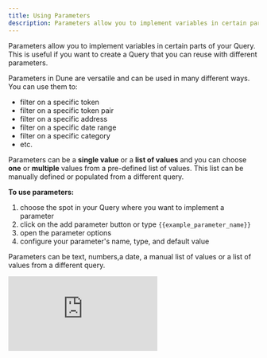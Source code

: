 ```yaml
---
title: Using Parameters
description: Parameters allow you to implement variables in certain parts of your Query. This is useful if you want to create a Query that you can reuse with different parameters.
---
```


Parameters allow you to implement variables in certain parts of your Query. This is useful if you want to create a Query that you can reuse with different parameters.

Parameters in Dune are versatile and can be used in many different ways. You can use them to:

- filter on a specific token
- filter on a specific token pair
- filter on a specific address
- filter on a specific date range
- filter on a specific category
- etc.

Parameters can be a **single value** or a **list of values** and you can choose **one** or **multiple** values from a pre-defined list of values. This list can be manually defined or populated from a different query.


**To use parameters:**

1. choose the spot in your Query where you want to implement a parameter
2. click on the add parameter button or type ``{{example_parameter_name}}``
3. open the parameter options 
4. configure your parameter's name, type, and default value

Parameters can be text, numbers,a date, a manual list of values or a list of values from a different query.

<div
  style={{
    position: "relative",
    paddingBottom: "calc(50.67708333333333% + 41px)",
    height: 0
  }}
>
  <iframe
    src="https://demo.arcade.software/wEVEG2p4ns4oXV5LSpJ3?embed"
    title="Parameter demo"
    frameBorder={0}
    loading="lazy"
    webkitallowfullscreen=""
    mozallowfullscreen=""
    allowFullScreen=""
    style={{
      position: "absolute",
      top: 0,
      left: 0,
      width: "100%",
      height: "100%",
      colorScheme: "light"
    }}
  />
</div>


### Freeform parameters

Freeform parameters are useful if you want your users to be able to input any text, number or date value. An example of this would be a parameter that allows users to input an address, a token, or a date.   
The system will automatically detect the type of the value and insert it into the query as the correct type. You can also manually adjust the type within the query by using the `cast` function.


![freeform parameter](../query-editor/images/parameters/freeform-parameter.jpeg)

For example:

``` sql
-- freeform varbinary parameter
Select * from ethereum.transactions
where "from" = {{address_parameter}}
```

```sql
-- freeform number parameter
Select * from dex.trades
where amount_usd > {{usd_amount_parameter}}
```

``` sql
-- freeform date parameter
Select * from dex.trades
where evt_block_time between cast('{{start_date_parameter}}' as timestamp) and cast('{{end_date_parameter}}' as timestamp)
```

### List parameters

List parameters are useful if you want your users to be able to choose **one** or **multiple values** from a pre-defined list of values. This list can be manually defined or populated from a different query.
Examples of this include parameters that allows users to choose from a list of tokens or a list of token pairs.

![list parameter](/web-app/query-editor/images/parameters/list-parameter.jpeg)

```sql
--- list parameter allowing single value
Select * from dex.trades
where token_pair = ({{token_pair_parameter}})
```

or

```sql
--- list parameter allowing with multiple values
Select * from dex.trades
where token in (Select token from unnest(split('{{token_list_parameter}}',',')) as c(token))
```

If you want to allow multiple values, you need to adjust your query for this. Use the `unnest` and `split` functions to turn the columns into useable values.
By default, the values will be inserted into the query as individual columns.
**Example**:   
A list of 3 selected values in a parameter called `example_parameter_name` will be inserted into the query like this:
```sql
Select {{example_parameter_name}} 

/* returns 
| column1   | column2   | column3   |
| --------- | --------- | --------- |
| WETH-USDC | WBTC-USDC | DAI-USDC  |
*/
``` 
Most of the time, you'll want to use the values in a `where in` clause. To do this, you need to use the `unnest` and `split` functions to turn the columns into useable values.
For example:
```sql
Select * from dex.trades
where token_pair in (Select pair from unnest(split('{{example_parameter_name}}',',')) as c(pair))
```

#### Manual list

When you manually define a list of values, the list can be text values, numbers, dates or even varbinary values. The system attemtps to detect the type of the list values, but sometimes you might have to manually adjust the type within the query by using the `cast` function.

A very common example of using a manual list is setting the "time granularity" of a dashboard/query.

```sql
Select 
    date_trunc('{{time_granularity_parameter}}', evt_block_time) as time, 
    sum(amount_usd) as amount_usd
from dex.trades
group by 1
/* parameter options:
    - default value: day
    - list values: day, week, month
*/
```

#### List from query results

You can use the results of a query as the list of values for a parameter. Doing this allows you to build dynamic dashboards that allow users to choose from a list of values that is populated by a different query. You can choose any query by its query_id and any column by its name. The column data type will be transferred to the parameter.


![parameter from query results](/web-app/query-editor/images/parameters/parameter-query-result.jpeg)


<Note>
**Query results**

    The query that you use to populate the list of values does not update automatically. You need to trigger a refresh of the query results to update the list of values. This can happen by either manually refreshing the query results or by setting up a [query schedule](web-app/query-editor/query-scheduler).
</Note>

This feature can be used in all kinds of ways, but here are a few examples:

- to choose from a list of tokens
- to choose from a list of token pairs
- to choose from a list of addresses or labels
- to single out specific products or categories

All of these examples could be solved with a manual list, but using a query to populate the list of values allows you to build dynamic dashboards that update automatically. It also can simply make it easier to manage a list of values that is shared between multiple queries.

**Example 1:**   

You can use a distinct query on dex.trades to populate a list of all projects currently in dex.trades. This list can then be used in multiple queries. 
```sql
Select distinct project from dex.trades
```

[link to dashboard](https://dune.com/dune/query-result-parameter-showcase)


**Example 2:**

Filter on all available perpeptual futures available on synthetix. The master query for this is query_3256054. We can use this query to populate a list of all available perps:

```sql 
--query 3256054 constructs the daily open interest for all synthetix perps
Select 
    distinct perp_name 
from query_3256054 
order by perp_name
```

We can then use this list of perps in query_3256054 to make filtering on a specific perp possible:
```sql
...
and perp_name in (Select perp_name from unnest(split('{{perp_name}}',',')) as b(perp_name))
```

[link to query](https://dune.com/queries/3256054/)


### Parameters in query descriptions

You can use parameters in the description of a query. This feature is useful to effortlessly report on the current value of a parameter. For example, you can use this to report on the current value of a parameter that is used in a dashboard.

<div
  style={{
    position: "relative",
    paddingBottom: "calc(88.10226155358899% + 41px)",
    height: 0
  }}
>
  <iframe
    src="https://demo.arcade.software/mvz7g0C5C3uGkt8U4Fw9?embed"
    title="dune.com/queries/3259087/5455458?Wash+Trading+Filter_e15077=OFF&sidebar=none"
    frameBorder={0}
    loading="lazy"
    webkitallowfullscreen=""
    mozallowfullscreen=""
    allowFullScreen=""
    style={{
      position: "absolute",
      top: 0,
      left: 0,
      width: "100%",
      height: "100%",
      colorScheme: "light"
    }}
  />
</div>
To use a parameter in a query description:

1. open your query settings
2. add the parameter to the query description by using the `{{example_parameter_name}}` syntax
3. save your query settings
4. your query description will now show the current value of the parameter


### Parameters in dashboards

If you want to use the same parameter between different queries on a dashboard, make sure to use exactly the same settings for the parameter in each query. The parameter will then be shared between the queries and only turn up once in the dashboard's parameter menu. Exactly the same settings means:

- the parameter name is the same
- the parameter type is the same
- the parameter default value is the same
- the parameter list of values is the same
- the query id and column name for a list of values from a query is the same